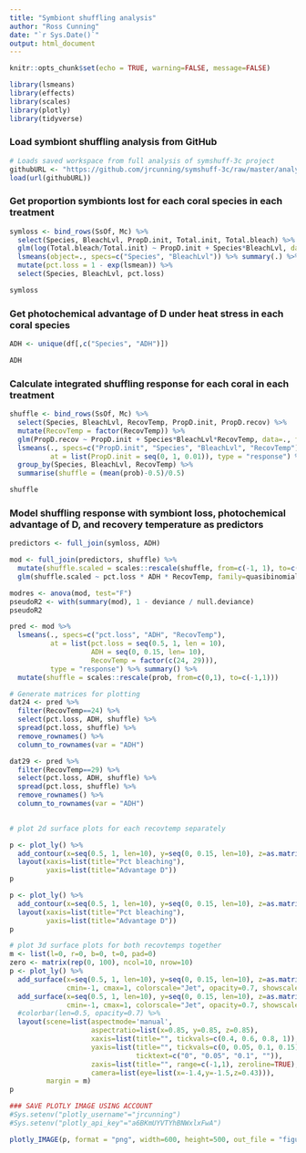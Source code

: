 ```yaml
---
title: "Symbiont shuffling analysis"
author: "Ross Cunning"
date: "`r Sys.Date()`"
output: html_document
---
```


```r
knitr::opts_chunk$set(echo = TRUE, warning=FALSE, message=FALSE)

library(lsmeans)
library(effects)
library(scales)
library(plotly)
library(tidyverse)
```

### Load symbiont shuffling analysis from GitHub
```r
# Loads saved workspace from full analysis of symshuff-3c project
githubURL <- "https://github.com/jrcunning/symshuff-3c/raw/master/analysis/analysis.RData"
load(url(githubURL))
```

### Get proportion symbionts lost for each coral species in each treatment
```r
symloss <- bind_rows(SsOf, Mc) %>%
  select(Species, BleachLvl, PropD.init, Total.init, Total.bleach) %>%
  glm(log(Total.bleach/Total.init) ~ PropD.init + Species*BleachLvl, data=., family=gaussian) %>%
  lsmeans(object=., specs=c("Species", "BleachLvl")) %>% summary(.) %>%
  mutate(pct.loss = 1 - exp(lsmean)) %>%
  select(Species, BleachLvl, pct.loss)

symloss
```

### Get photochemical advantage of D under heat stress in each coral species 
```r
ADH <- unique(df[,c("Species", "ADH")])

ADH
```

### Calculate integrated shuffling response for each coral in each treatment
```r
shuffle <- bind_rows(SsOf, Mc) %>%
  select(Species, BleachLvl, RecovTemp, PropD.init, PropD.recov) %>%
  mutate(RecovTemp = factor(RecovTemp)) %>%
  glm(PropD.recov ~ PropD.init + Species*BleachLvl*RecovTemp, data=., family=quasibinomial) %>%
  lsmeans(., specs=c("PropD.init", "Species", "BleachLvl", "RecovTemp"), 
          at = list(PropD.init = seq(0, 1, 0.01)), type = "response") %>% summary() %>% 
  group_by(Species, BleachLvl, RecovTemp) %>%
  summarise(shuffle = (mean(prob)-0.5)/0.5)

shuffle
```

### Model shuffling response with symbiont loss, photochemical advantage of D, and recovery temperature as predictors
```r
predictors <- full_join(symloss, ADH)

mod <- full_join(predictors, shuffle) %>%
  mutate(shuffle.scaled = scales::rescale(shuffle, from=c(-1, 1), to=c(0, 1))) %>%
  glm(shuffle.scaled ~ pct.loss * ADH * RecovTemp, family=quasibinomial, data=.)

modres <- anova(mod, test="F")
pseudoR2 <- with(summary(mod), 1 - deviance / null.deviance)
pseudoR2

pred <- mod %>%
  lsmeans(., specs=c("pct.loss", "ADH", "RecovTemp"),
          at = list(pct.loss = seq(0.5, 1, len = 10), 
                    ADH = seq(0, 0.15, len= 10),
                    RecovTemp = factor(c(24, 29))),
          type = "response") %>% summary() %>%
  mutate(shuffle = scales::rescale(prob, from=c(0,1), to=c(-1,1)))

# Generate matrices for plotting
dat24 <- pred %>%
  filter(RecovTemp==24) %>%
  select(pct.loss, ADH, shuffle) %>%
  spread(pct.loss, shuffle) %>%
  remove_rownames() %>% 
  column_to_rownames(var = "ADH")

dat29 <- pred %>%
  filter(RecovTemp==29) %>%
  select(pct.loss, ADH, shuffle) %>%
  spread(pct.loss, shuffle) %>%
  remove_rownames() %>% 
  column_to_rownames(var = "ADH")
         

# plot 2d surface plots for each recovtemp separately

p <- plot_ly() %>%
  add_contour(x=seq(0.5, 1, len=10), y=seq(0, 0.15, len=10), z=as.matrix(dat24), colorscale="Jet") %>%
  layout(xaxis=list(title="Pct bleaching"),
         yaxis=list(title="Advantage D"))
p

p <- plot_ly() %>%
  add_contour(x=seq(0.5, 1, len=10), y=seq(0, 0.15, len=10), z=as.matrix(dat29), colorscale="Jet") %>%
  layout(xaxis=list(title="Pct bleaching"),
         yaxis=list(title="Advantage D"))
p

# plot 3d surface plots for both recovtemps together
m <- list(l=0, r=0, b=0, t=0, pad=0)
zero <- matrix(rep(0, 100), ncol=10, nrow=10)
p <- plot_ly() %>% 
  add_surface(x=seq(0.5, 1, len=10), y=seq(0, 0.15, len=10), z=as.matrix(dat24), 
              cmin=-1, cmax=1, colorscale="Jet", opacity=0.7, showscale=FALSE) %>%
  add_surface(x=seq(0.5, 1, len=10), y=seq(0, 0.15, len=10), z=as.matrix(dat29), 
              cmin=-1, cmax=1, colorscale="Jet", opacity=0.7, showscale=FALSE) %>%
  #colorbar(len=0.5, opacity=0.7) %>%
  layout(scene=list(aspectmode='manual', 
                    aspectratio=list(x=0.85, y=0.85, z=0.85),
                    xaxis=list(title="", tickvals=c(0.4, 0.6, 0.8, 1)),
                    yaxis=list(title="", tickvals=c(0, 0.05, 0.1, 0.15), 
                               ticktext=c("0", "0.05", "0.1", "")),
                    zaxis=list(title="", range=c(-1,1), zeroline=TRUE),
                    camera=list(eye=list(x=-1.4,y=-1.5,z=0.43))),
         margin = m)
p

```


```r
### SAVE PLOTLY IMAGE USING ACCOUNT
#Sys.setenv("plotly_username"="jrcunning")
#Sys.setenv("plotly_api_key"="a6BKmUYVTYhBNWxlxFwA")

plotly_IMAGE(p, format = "png", width=600, height=500, out_file = "figures/fig3_plotly.png")
```


